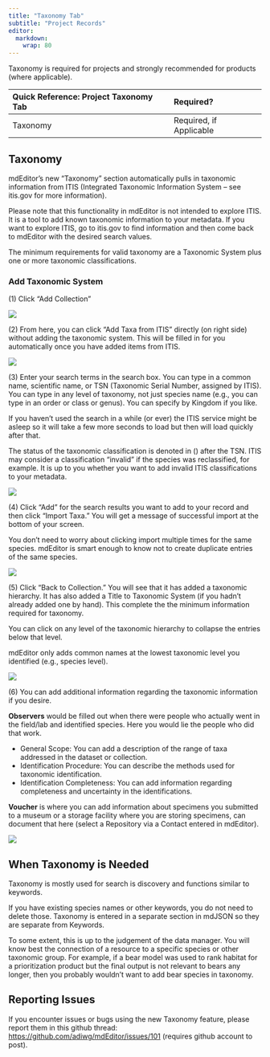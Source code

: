 ```yaml
---
title: "Taxonomy Tab"
subtitle: "Project Records"
editor: 
  markdown: 
    wrap: 80
---
```


Taxonomy is required for projects and strongly recommended for products (where
applicable).

| Quick Reference: Project Taxonomy Tab | Required?               |
|:--------------------------------------|:------------------------|
| Taxonomy                              | Required, if Applicable |

## Taxonomy

mdEditor's new “Taxonomy” section automatically pulls in taxonomic information
from ITIS (Integrated Taxonomic Information System – see itis.gov for more
information).

:::{.callout-info} 
Please note that this functionality in mdEditor is not
intended to explore ITIS. It is a tool to add known taxonomic information to
your metadata. If you want to explore ITIS, go to itis.gov to find information
and then come back to mdEditor with the desired search values.
:::

The minimum requirements for valid taxonomy are a Taxonomic System plus one or
more taxonomic classifications.

### Add Taxonomic System

\(1\) Click "Add Collection"

![](../../assets/taxonomy_add_collection.png)

\(2\) From here, you can click "Add Taxa from ITIS" directly (on right side)
without adding the taxonomic system. This will be filled in for you
automatically once you have added items from ITIS.

![](../../assets/taxonomy_add_taxa_from_itis.png)

\(3\) Enter your search terms in the search box. You can type in a common name,
scientific name, or TSN (Taxonomic Serial Number, assigned by ITIS). You can
type in any level of taxonomy, not just species name (e.g., you can type in an
order or class or genus). You can specify by Kingdom if you like.

:::{.callout-note} 
If you haven’t used the search in a while (or ever) the
ITIS service might be asleep so it will take a few more seconds to load but then
will load quickly after that. 
:::

:::{.callout-note} 
The status of the taxonomic classification is denoted in
() after the TSN. ITIS may consider a classification "invalid" if the species
was reclassified, for example. It is up to you whether you want to add invalid
ITIS classifications to your metadata. 
:::

![](../../assets/taxonomy_search_redlegged_frog.png)

\(4\) Click "Add" for the search results you want to add to your record and then
click "Import Taxa." You will get a message of successful import at the bottom
of your screen.

:::{.callout-note} 
You don't need to worry about clicking import multiple
times for the same species. mdEditor is smart enough to know not to create
duplicate entries of the same species.
:::

![](../../assets/taxonomy_successful_import.png)

\(5\) Click "Back to Collection." You will see that it has added a taxonomic
hierarchy. It has also added a Title to Taxonomic System (if you hadn’t already
added one by hand). This complete the the minimum information required for
taxonomy.

:::{.callout-note} 
You can click on any level of the taxonomic hierarchy to collapse the entries 
below that level.
:::

:::{.callout-note} 
mdEditor only adds common names at the lowest taxonomic level you identified 
(e.g., species level). 
:::

![](../../assets/taxonomy_collection.png)

\(6\) You can add additional information regarding the taxonomic information if
you desire.

**Observers** would be filled out when there were people who actually went in
the field/lab and identified species. Here you would lie the people who did that
work.

-   General Scope: You can add a description of the range of taxa addressed in
    the dataset or collection.
-   Identification Procedure: You can describe the methods used for taxonomic
    identification.
-   Identification Completeness: You can add information regarding completeness
    and uncertainty in the identifications.

**Voucher** is where you can add information about specimens you submitted to a
museum or a storage facility where you are storing specimens, can document that
here (select a Repository via a Contact entered in mdEditor).

![](../../assets/taxonomy_additional_info.png)

## When Taxonomy is Needed

Taxonomy is mostly used for search is discovery and functions similar to
keywords.

:::{.callout-note}
If you have existing species names or other keywords,
you do not need to delete those. Taxonomy is entered in a separate section in
mdJSON so they are separate from Keywords. 
:::

To some extent, this is up to the judgement of the data manager. You will know
best the connection of a resource to a specific species or other taxonomic
group. For example, if a bear model was used to rank habitat for a
prioritization product but the final output is not relevant to bears any longer,
then you probably wouldn't want to add bear species in taxonomy.

## Reporting Issues

If you encounter issues or bugs using the new Taxonomy feature, please report
them in this github thread: <https://github.com/adiwg/mdEditor/issues/101>
(requires github account to post).
